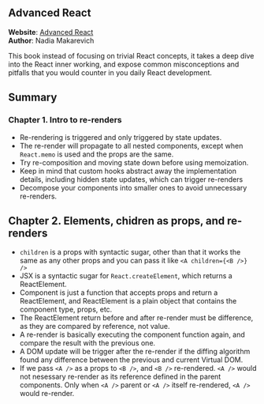 ## Advanced React

**Website**: [Advanced React](https://www.advanced-react.com)\
**Author**: Nadia Makarevich

This book instead of focusing on trivial React concepts, it takes a deep dive into the React inner working, and expose common misconceptions and pitfalls that you would counter in you daily React development.

## Summary

### Chapter 1. Intro to re-renders
- Re-rendering is triggered and only triggered by state updates.
- The re-render will propagate to all nested components, except when `React.memo` is used and the props are the same.
- Try re-composition and moving state down before using memoization.
- Keep in mind that custom hooks abstract away the implementation details, including hidden state updates, which can trigger re-renders
- Decompose your components into smaller ones to avoid unnecessary re-renders.

## Chapter 2. Elements, chidren as props, and re-renders
- `children` is a props with syntactic sugar, other than that it works the same as any other props and you can pass it like `<A children={<B />} />`
- JSX is a syntactic sugar for `React.createElement`, which returns a ReactElement.
- Component is just a function that accepts props and return a ReactElement, and ReactElement is a plain object that contains the component type, props, etc.
- The ReactElement return before and after re-render must be difference, as they are compared by reference, not value.
- A re-render is basically executing the component function again, and compare the result with the previous one.
- A DOM update will be trigger after the re-render if the diffing algorithm found any difference between the previous and current Virtual DOM.
- If we pass `<A />` as a props to `<B />`, and `<B />` re-rendered. `<A />` would not nesessary re-render as its reference defined in the parent components. Only when `<A />` parent or `<A />` itself re-rendered, `<A />` would re-render.

